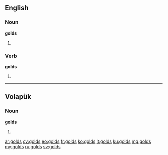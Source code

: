 ==English==

===Noun===
'''golds'''

# {{plural of|gold}}

===Verb===
'''golds'''

# {{third-person singular of|[[gold#Verb|gold]]}}

----

==Volapük==

===Noun===
'''golds''' 

# {{nominative plural of|gold|lang=vo}}

[[ar:golds]]
[[cy:golds]]
[[eo:golds]]
[[fr:golds]]
[[ko:golds]]
[[it:golds]]
[[ku:golds]]
[[mg:golds]]
[[my:golds]]
[[ru:golds]]
[[sv:golds]]